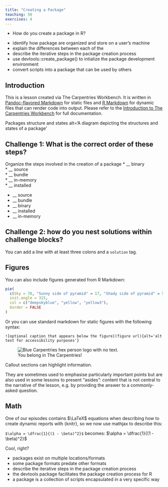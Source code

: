 ```yaml
---
title: "Creating a Package"
teaching: 50
exercises: 4
---
```


:::::::::::::::::::::::::::::::::::::: questions 

- How do you create a package in R?

::::::::::::::::::::::::::::::::::::::::::::::::

::::::::::::::::::::::::::::::::::::: objectives

- identify how package are organized and store on a user’s machine
- explain the differences between each of the
- describe the iterative steps in the package creation process
- use devtools::create_package() to intialize the package development environment
- convert scripts into a package that can be used by others


::::::::::::::::::::::::::::::::::::::::::::::::

## Introduction

This is a lesson created via The Carpentries Workbench. It is written in
[Pandoc-flavored Markdown](https://pandoc.org/MANUAL.txt) for static files and
[R Markdown][r-markdown] for dynamic files that can render code into output. 
Please refer to the [Introduction to The Carpentries 
Workbench](https://carpentries.github.io/sandpaper-docs/) for full documentation.


Packages structure and states alt='A diagram depicting the structures and states of a package'


::::::::::::::::::::::::::::::::::::: challenge 

## Challenge 1: What is the correct order of these steps?   

Organize the steps involved in the creation of a package
* __ binary  
* __ source  
* __ bundle  
* __ in-memory  
* __ installed   

:::::::::::::::::::::::: solution 

* __ source  
* __ bundle  
* __ binary  
* __ installed  
* __ in-memory  
 

:::::::::::::::::::::::::::::::::


## Challenge 2: how do you nest solutions within challenge blocks?

:::::::::::::::::::::::: solution 

You can add a line with at least three colons and a `solution` tag.

:::::::::::::::::::::::::::::::::
::::::::::::::::::::::::::::::::::::::::::::::::

## Figures

You can also include figures generated from R Markdown:

```r
pie(
  c(Sky = 78, "Sunny side of pyramid" = 17, "Shady side of pyramid" = 5), 
  init.angle = 315, 
  col = c("deepskyblue", "yellow", "yellow3"), 
  border = FALSE
)
```

Or you can use standard markdown for static figures with the following syntax:

`![optional caption that appears below the figure](figure url){alt='alt text for
accessibility purposes'}`

![You belong in The Carpentries!](https://raw.githubusercontent.com/carpentries/logo/master/Badge_Carpentries.svg){alt='Blue Carpentries hex person logo with no text.'}

::::::::::::::::::::::::::::::::::::: callout

Callout sections can highlight information.

They are sometimes used to emphasise particularly important points
but are also used in some lessons to present "asides": 
content that is not central to the narrative of the lesson,
e.g. by providing the answer to a commonly-asked question.

::::::::::::::::::::::::::::::::::::::::::::::::


## Math

One of our episodes contains $\LaTeX$ equations when describing how to create
dynamic reports with {knitr}, so we now use mathjax to describe this:

`$\alpha = \dfrac{1}{(1 - \beta)^2}$` becomes: $\alpha = \dfrac{1}{(1 - \beta)^2}$

Cool, right?

::::::::::::::::::::::::::::::::::::: keypoints 

- packages exist on multiple locations/formats 
- some package formats predate other formats
- describe the iterative steps in the package creation process
- the devtools package facilitates the package creation process for R
- a package is a collection of scripts encapsulated in a very specific way

::::::::::::::::::::::::::::::::::::::::::::::::

[r-markdown]: https://rmarkdown.rstudio.com/
